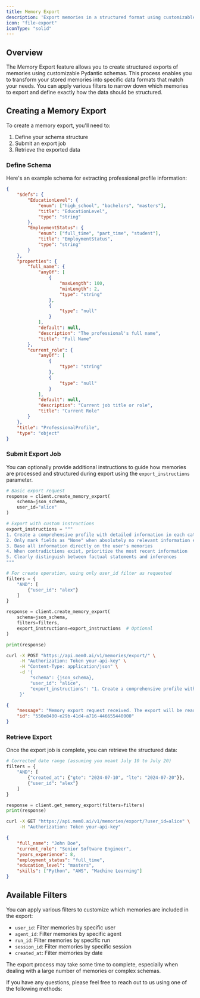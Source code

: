 ```yaml
---
title: Memory Export
description: 'Export memories in a structured format using customizable Pydantic schemas'
icon: "file-export"
iconType: "solid"
---
```


<Snippet file="paper-release.mdx" />

## Overview

The Memory Export feature allows you to create structured exports of memories using customizable Pydantic schemas. This process enables you to transform your stored memories into specific data formats that match your needs. You can apply various filters to narrow down which memories to export and define exactly how the data should be structured.

## Creating a Memory Export

To create a memory export, you'll need to:
1. Define your schema structure
2. Submit an export job
3. Retrieve the exported data

### Define Schema

Here's an example schema for extracting professional profile information:

```json
{
    "$defs": {
        "EducationLevel": {
            "enum": ["high_school", "bachelors", "masters"],
            "title": "EducationLevel",
            "type": "string"
        },
        "EmploymentStatus": {
            "enum": ["full_time", "part_time", "student"],
            "title": "EmploymentStatus", 
            "type": "string"
        }
    },
    "properties": {
        "full_name": {
            "anyOf": [
                {
                    "maxLength": 100,
                    "minLength": 2,
                    "type": "string"
                },
                {
                    "type": "null"
                }
            ],
            "default": null,
            "description": "The professional's full name",
            "title": "Full Name"
        },
        "current_role": {
            "anyOf": [
                {
                    "type": "string"
                },
                {
                    "type": "null"
                }
            ],
            "default": null,
            "description": "Current job title or role",
            "title": "Current Role"
        }
    },
    "title": "ProfessionalProfile",
    "type": "object"
}
```

### Submit Export Job

You can optionally provide additional instructions to guide how memories are processed and structured during export using the `export_instructions` parameter.

<CodeGroup>

```python Python
# Basic export request
response = client.create_memory_export(
    schema=json_schema,
    user_id="alice"
)

# Export with custom instructions
export_instructions = """
1. Create a comprehensive profile with detailed information in each category
2. Only mark fields as "None" when absolutely no relevant information exists
3. Base all information directly on the user's memories
4. When contradictions exist, prioritize the most recent information
5. Clearly distinguish between factual statements and inferences
"""

# For create operation, using only user_id filter as requested
filters = {
    "AND": [
        {"user_id": "alex"}
    ]
}

response = client.create_memory_export(
    schema=json_schema,
    filters=filters,
    export_instructions=export_instructions  # Optional
)

print(response)
```

```bash cURL
curl -X POST "https://api.mem0.ai/v1/memories/export/" \
     -H "Authorization: Token your-api-key" \
     -H "Content-Type: application/json" \
     -d '{
         "schema": {json_schema},
         "user_id": "alice",
         "export_instructions": "1. Create a comprehensive profile with detailed information\n2. Only mark fields as \"None\" when absolutely no relevant information exists"
     }'
```

```json Output
{
    "message": "Memory export request received. The export will be ready in a few seconds.",
    "id": "550e8400-e29b-41d4-a716-446655440000"
}
```

</CodeGroup>

### Retrieve Export

Once the export job is complete, you can retrieve the structured data:

<CodeGroup>

```python Python
# Corrected date range (assuming you meant July 10 to July 20)
filters = {
    "AND": [
        {"created_at": {"gte": "2024-07-10", "lte": "2024-07-20"}},
        {"user_id": "alex"}
    ]
}

response = client.get_memory_export(filters=filters)
print(response)
```

```bash cURL
curl -X GET "https://api.mem0.ai/v1/memories/export/?user_id=alice" \
     -H "Authorization: Token your-api-key"
```

```json Output
{
    "full_name": "John Doe",
    "current_role": "Senior Software Engineer",
    "years_experience": 8,
    "employment_status": "full_time",
    "education_level": "masters",
    "skills": ["Python", "AWS", "Machine Learning"]
}
```

</CodeGroup>

## Available Filters

You can apply various filters to customize which memories are included in the export:

- `user_id`: Filter memories by specific user
- `agent_id`: Filter memories by specific agent
- `run_id`: Filter memories by specific run
- `session_id`: Filter memories by specific session
- `created_at`: Filter memories by date

<Note>
The export process may take some time to complete, especially when dealing with a large number of memories or complex schemas.
</Note>

If you have any questions, please feel free to reach out to us using one of the following methods:

<Snippet file="get-help.mdx" />
